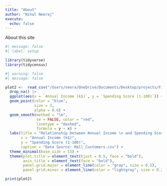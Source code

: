 ```yaml
---
title: "About"
author: "Nihal Neeraj"
execute: 
  echo: false
---
```


About this site
```r
#| message: false
#| label: setup

library(tidyverse)
library(tidycensus)
```

```r
#| warning: false
#| message: false

plot2 <-  read_csv("/Users/neera/OneDrive/Documents/Desktop/projects/Final-Project-test/data/Mall_Customers.csv") |>
  drop_na() |>
  ggplot(aes(x = `Annual Income (k$)`, y = `Spending Score (1-100)`)) +
  geom_point(color = "blue",
             size = 3, 
             alpha = 0.6) + 
  geom_smooth(method = "lm", 
              se = FALSE, color = "red", 
              linetype = "dashed",
              formula = y ~ x) +
  labs(title = "Relationship between Annual Income \n and Spending Score",
       x = "Annual Income (k$)",
       y = "Spending Score (1-100)",
       caption = "Data Source: Mall_Customers.csv") +
  theme_minimal(base_size = 15) +
  theme(plot.title = element_text(hjust = 0.5, face = "bold"),
        axis.title = element_text(face = "bold"),
        panel.grid.major = element_line(color = "gray", size = 0.5),
        panel.grid.minor = element_line(color = "lightgray", size = 0.25))

print(plot2)
```
